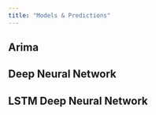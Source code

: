 ```yaml
---
title: "Models & Predictions"
---
```


## Arima

## Deep Neural Network

## LSTM Deep Neural Network
